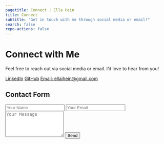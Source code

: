 ```yaml
---
pagetitle: Connect | Ella Hein
title: Connect
subtitle: "Get in touch with me through social media or email!"
search: false
repo-actions: false
---
```

<div id="connect-container">
  <h1 class="connect-title">Connect with Me</h1>
  <p class="connect-subtitle">Feel free to reach out via social media or email. I'd love to hear from you!</p>
<a href="https://www.linkedin.com/in/yourprofile" class="connect-link" target="_blank">LinkedIn</a>
<a href="https://github.com/ella-irene" class="connect-link" target="_blank">GitHub</a>
<a href="mailto:ellaihein@gmail.com" class="connect-link">Email: ellaihein@gmail.com</a>

  <h2 class="connect-title">Contact Form</h2>
  <form class="contact-form">
    <input type="text" name="name" placeholder="Your Name" required>
    <input type="email" name="email" placeholder="Your Email" required>
    <textarea name="message" rows="5" placeholder="Your Message" required></textarea>
    <button type="submit">Send</button>
  </form>
</div>